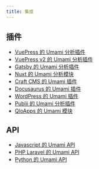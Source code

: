 ```yaml
---
title: 集成
---
```


## 插件

- [VuePress 的 Umami 分析插件](https://github.com/spekulatius/vuepress-plugin-umami)
- [VuePress v2 的 Umami 分析插件](https://github.com/azat-io/vuepress-plugin-umami-analytics)
- [Gatsby 的 Umami 分析插件](https://www.gatsbyjs.com/plugins/gatsby-plugin-umami/)
- [Nuxt 的 Umami 分析模块](https://github.com/ijkml/nuxt-umami)
- [Craft CMS 的 Umami 插件](https://github.com/stenvdb/craft-umami)
- [Docusaurus 的 Umami 插件](https://github.com/dipakparmar/docusaurus-plugin-umami)
- [WordPress 的 Umami 插件](https://wordpress.org/plugins/integrate-umami/)
- [Publii 的 Umami 分析插件](https://marketplace.getpublii.com/plugins/umami-analytics/)
- [QloApps 的 Umami 模块](https://github.com/DigitalMalayaliStudio/qlo_umami)

## API

- [Javascript 的 Umami API](https://github.com/umami-software/api-client)
- [PHP Laravel 的 Umami API](https://github.com/atm-code/laravel-umami)
- [Python 的 Umami API](https://github.com/mikeckennedy/umami-python)